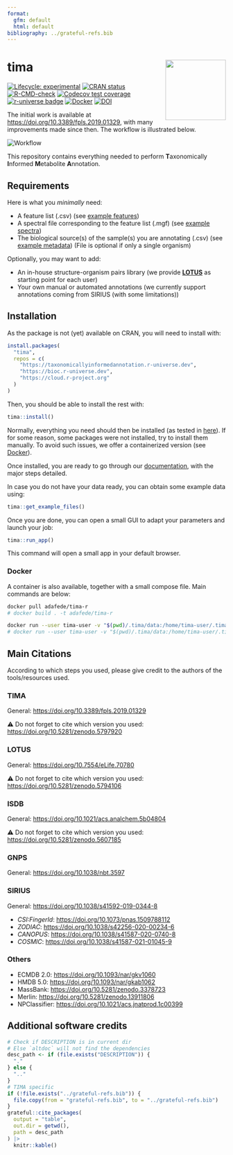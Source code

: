 ```yaml
---
format: 
  gfm: default
  html: default
bibliography: ../grateful-refs.bib
---
```


<!-- README.md is generated from README.qmd. Please edit that file -->

# tima <img src="https://raw.githubusercontent.com/taxonomicallyinformedannotation/tima/main/man/figures/logo.svg" align="right" height="139"/>

<!-- badges: start -->

[![Lifecycle: experimental](https://img.shields.io/badge/lifecycle-experimental-orange.svg)](https://lifecycle.r-lib.org/articles/stages.html#experimental) [![CRAN status](https://www.r-pkg.org/badges/version/tima)](https://CRAN.R-project.org/package=tima) [![R-CMD-check](https://github.com/taxonomicallyinformedannotation/tima/actions/workflows/R-CMD-check.yaml/badge.svg)](https://github.com/taxonomicallyinformedannotation/tima/actions/workflows/R-CMD-check.yaml) [![Codecov test coverage](https://codecov.io/gh/taxonomicallyinformedannotation/tima/graph/badge.svg)](https://app.codecov.io/gh/taxonomicallyinformedannotation/tima) [![r-universe badge](https://taxonomicallyinformedannotation.r-universe.dev/tima/badges/version?&color=blue&style=classic)](https://taxonomicallyinformedannotation.r-universe.dev/tima) [![Docker](https://badgen.net/badge/docker/tima-r?icon&label)](https://hub.docker.com/r/adafede/tima-r/) [![DOI](https://zenodo.org/badge/DOI/10.5281/zenodo.5797920.svg)](https://doi.org/10.5281/zenodo.5797920)

<!-- badges: end -->

The initial work is available at <https://doi.org/10.3389/fpls.2019.01329>, with many improvements made since then. The workflow is illustrated below.

![Workflow](https://raw.githubusercontent.com/taxonomicallyinformedannotation/tima/main/man/figures/tima.svg)\

This repository contains everything needed to perform **T**axonomically **I**nformed **M**etabolite **A**nnotation.

## Requirements

Here is what you *minimally* need:

-   A feature list (.csv) (see [example features](https://github.com/taxonomicallyinformedannotation/tima-example-files/blob/main/example_features.csv))
-   A spectral file corresponding to the feature list (.mgf) (see [example spectra](https://github.com/taxonomicallyinformedannotation/tima-example-files/blob/main/example_spectra_mini.mgf))
-   The biological source(s) of the sample(s) you are annotating (.csv) (see [example metadata](https://github.com/taxonomicallyinformedannotation/tima-example-files/blob/main/example_metadata.tsv)) (File is optional if only a single organism)

Optionally, you may want to add:

-   An in-house structure-organism pairs library (we provide [**LOTUS**](https://lotusnprod.github.io/lotus-manuscript/) as starting point for each user)
-   Your own manual or automated annotations (we currently support annotations coming from SIRIUS (with some limitations))

## Installation

As the package is not (yet) available on CRAN, you will need to install with:

``` r
install.packages(
  "tima",
  repos = c(
    "https://taxonomicallyinformedannotation.r-universe.dev",
    "https://bioc.r-universe.dev",
    "https://cloud.r-project.org"
  )
)
```

Then, you should be able to install the rest with:

``` r
tima::install()
```

Normally, everything you need should then be installed (as tested in [here](https://github.com/taxonomicallyinformedannotation/tima-r/actions/workflows/external-use.yaml)). If for some reason, some packages were not installed, try to install them manually. To avoid such issues, we offer a containerized version (see [Docker](#docker)).

Once installed, you are ready to go through our [documentation](https://taxonomicallyinformedannotation.github.io/tima/articles/), with the major steps detailed.

In case you do not have your data ready, you can obtain some example data using:

``` r
tima::get_example_files()
```

Once you are done, you can open a small GUI to adapt your parameters and launch your job:

``` r
tima::run_app()
```

This command will open a small app in your default browser.

### Docker {#docker}

A container is also available, together with a small compose file. Main commands are below:

``` bash
docker pull adafede/tima-r
# docker build . -t adafede/tima-r
```

``` bash
docker run --user tima-user -v "$(pwd)/.tima/data:/home/tima-user/.tima/data" -p 3838:3838 adafede/tima-r Rscript -e "tima::run_app()"
# docker run --user tima-user -v "$(pwd)/.tima/data:/home/tima-user/.tima/data" adafede/tima-r Rscript -e "tima::tima_full()"
```

## Main Citations

According to which steps you used, please give credit to the authors of the tools/resources used.

### TIMA

General: <https://doi.org/10.3389/fpls.2019.01329>

⚠️ Do not forget to cite which version you used: <https://doi.org/10.5281/zenodo.5797920>

### LOTUS

General: <https://doi.org/10.7554/eLife.70780>

⚠️ Do not forget to cite which version you used: <https://doi.org/10.5281/zenodo.5794106>

### ISDB

General: <https://doi.org/10.1021/acs.analchem.5b04804>

⚠️ Do not forget to cite which version you used: <https://doi.org/10.5281/zenodo.5607185>

### GNPS

General: <https://doi.org/10.1038/nbt.3597>

### SIRIUS

General: <https://doi.org/10.1038/s41592-019-0344-8>

-   *CSI:FingerId*: <https://doi.org/10.1073/pnas.1509788112>
-   *ZODIAC*: <https://doi.org/10.1038/s42256-020-00234-6>
-   *CANOPUS*: <https://doi.org/10.1038/s41587-020-0740-8>
-   *COSMIC*: <https://doi.org/10.1038/s41587-021-01045-9>

### Others

-   ECMDB 2.0: <https://doi.org/10.1093/nar/gkv1060>
-   HMDB 5.0: <https://doi.org/10.1093/nar/gkab1062>
-   MassBank: <https://doi.org/10.5281/zenodo.3378723>
-   Merlin: <https://doi.org/10.5281/zenodo.13911806>
-   NPClassifier: <https://doi.org/10.1021/acs.jnatprod.1c00399>

## Additional software credits

```r
# Check if DESCRIPTION is in current dir
# Else `altdoc` will not find the dependencies
desc_path <- if (file.exists("DESCRIPTION")) {
  "."
} else {
  ".."
}
# TIMA specific
if (!file.exists("../grateful-refs.bib")) {
  file.copy(from = "grateful-refs.bib", to = "../grateful-refs.bib")
}
grateful::cite_packages(
  output = "table",
  out.dir = getwd(),
  path = desc_path
) |>
  knitr::kable()
```
